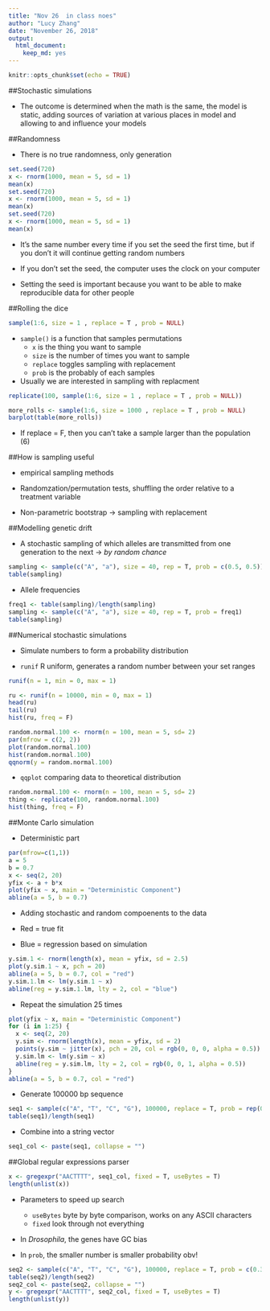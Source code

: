 ```yaml
---
title: "Nov 26  in class noes"
author: "Lucy Zhang"
date: "November 26, 2018"
output: 
  html_document:
    keep_md: yes
---
```


```r
knitr::opts_chunk$set(echo = TRUE)
```

##Stochastic simulations

* The outcome is determined when the math is the same, the model is static, adding sources of variation at various places in model and allowing to \emph{propagate} and influence your models

##Randomness

* There is no true randomness, only \emph{pseudo-random} generation

```r
set.seed(720)
x <- rnorm(1000, mean = 5, sd = 1)
mean(x)
set.seed(720)
x <- rnorm(1000, mean = 5, sd = 1)
mean(x)
set.seed(720)
x <- rnorm(1000, mean = 5, sd = 1)
mean(x)
```

* It's the same number every time if you set the seed the first time, but if you don't it will continue getting random numbers

* If you don't set the seed, the computer uses the clock on your computer

* Setting the seed is important because you want to be able to make reproducible data for other people

##Rolling the dice

```r
sample(1:6, size = 1 , replace = T , prob = NULL)
```

* `sample()` is a function that samples permutations
  + `x` is the thing you want to sample
  + `size` is the number of times you want to sample
  + `replace` toggles sampling with replacement
  + `prob` is the probably of each samples
  
* Usually we are interested in sampling with replacment

```r
replicate(100, sample(1:6, size = 1 , replace = T , prob = NULL))
```

```r
more_rolls <- sample(1:6, size = 1000 , replace = T , prob = NULL)
barplot(table(more_rolls))
```

* If replace = F, then you can't take a sample larger than the population (6)

##How is sampling useful

* empirical sampling methods

* Randomzation/permutation tests, shuffling the order relative to a treatment variable

* Non-parametric bootstrap -> sampling with replacement

##Modelling genetic drift

* A stochastic sampling of which alleles are transmitted from one generation to the next -> *by random chance*

```r
sampling <- sample(c("A", "a"), size = 40, rep = T, prob = c(0.5, 0.5))
table(sampling)
```

* Allele frequencies

```r
freq1 <- table(sampling)/length(sampling)
sampling <- sample(c("A", "a"), size = 40, rep = T, prob = freq1)
table(sampling)
```

##Numerical stochastic simulations

* Simulate numbers to form a probability distribution

* `runif` R uniform, generates a random number between your set ranges 

```r
runif(n = 1, min = 0, max = 1)
```

```r
ru <- runif(n = 10000, min = 0, max = 1)
head(ru)
tail(ru)
hist(ru, freq = F)
```

```r
random.normal.100 <- rnorm(n = 100, mean = 5, sd= 2)
par(mfrow = c(2, 2))
plot(random.normal.100)
hist(random.normal.100)
qqnorm(y = random.normal.100)
```

* `qqplot` comparing data to theoretical distribution

```r
random.normal.100 <- rnorm(n = 100, mean = 5, sd= 2)
thing <- replicate(100, random.normal.100)
hist(thing, freq = F)
```

##Monte Carlo simulation

* Deterministic part
```r
par(mfrow=c(1,1))
a = 5
b = 0.7
x <- seq(2, 20)
yfix <- a + b*x
plot(yfix ~ x, main = "Deterministic Component")
abline(a = 5, b = 0.7)
```
* Adding stochastic and random compoenents to the data

* Red = true fit 

* Blue = regression based on simulation

```r
y.sim.1 <- rnorm(length(x), mean = yfix, sd = 2.5)
plot(y.sim.1 ~ x, pch = 20)
abline(a = 5, b = 0.7, col = "red")
y.sim.1.lm <- lm(y.sim.1 ~ x)
abline(reg = y.sim.1.lm, lty = 2, col = "blue")

```

* Repeat the simulation 25 times

```r
plot(yfix ~ x, main = "Deterministic Component")
for (i in 1:25) {
  x <- seq(2, 20)
  y.sim <- rnorm(length(x), mean = yfix, sd = 2)
  points(y.sim ~ jitter(x), pch = 20, col = rgb(0, 0, 0, alpha = 0.5))
  y.sim.lm <- lm(y.sim ~ x)
  abline(reg = y.sim.lm, lty = 2, col = rgb(0, 0, 1, alpha = 0.5))
}
abline(a = 5, b = 0.7, col = "red")
```

* Generate 100000 bp sequence

```r
seq1 <- sample(c("A", "T", "C", "G"), 100000, replace = T, prob = rep(0.25, 4))
table(seq1)/length(seq1)
```

* Combine into a string vector

```r
seq1_col <- paste(seq1, collapse = "")
```

##Global regular expressions parser

```r
x <- gregexpr("AACTTTT", seq1_col, fixed = T, useBytes = T)
length(unlist(x))
```

* Parameters to speed up search
  + `useBytes` byte by byte comparison, works on any ASCII characters
  + `fixed` look through not everything
  
* In *Drosophila*, the genes have GC bias

* In `prob`, the smaller number is smaller probability obv!

```r
seq2 <- sample(c("A", "T", "C", "G"), 100000, replace = T, prob = c(0.3, 0.3, 0.2, 0.2))
table(seq2)/length(seq2)
seq2_col <- paste(seq2, collapse = "")
y <- gregexpr("AACTTTT", seq2_col, fixed = T, useBytes = T)
length(unlist(y))
```